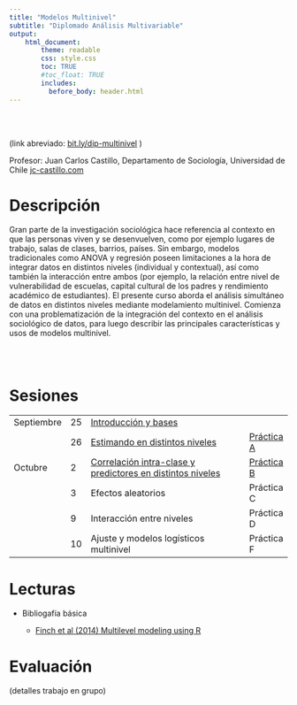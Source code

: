```yaml
---
title: "Modelos Multinivel"
subtitle: "Diplomado Análisis Multivariable"
output:
    html_document:
        theme: readable
        css: style.css
        toc: TRUE
        #toc_float: TRUE
        includes:
          before_body: header.html
---
```


<br><br>


(link abreviado: [bit.ly/dip-multinivel](http://bit.ly/dip-multinivel) )

Profesor: Juan Carlos Castillo, Departamento de Sociología, Universidad de Chile
[jc-castillo.com](https://juancarloscastillo.github.io)


# Descripción

Gran parte de la investigación sociológica hace referencia al contexto en que las personas viven y se desenvuelven, como por ejemplo lugares de trabajo, salas de clases, barrios, países. Sin embargo, modelos tradicionales como ANOVA y regresión poseen limitaciones a la hora de integrar datos en distintos niveles (individual y contextual), así como también la interacción entre ambos (por ejemplo, la relación entre nivel de vulnerabilidad de escuelas, capital cultural de los padres y rendimiento académico de estudiantes). El presente curso aborda el análisis simultáneo de datos en distintos niveles mediante modelamiento multinivel. Comienza con una problematización de la integración del contexto en el análisis sociológico de datos, para luego describir las principales características y usos de modelos multinivel.

<br/>
<br/>

# Sesiones

<font size="5">


|             	|    	|                                                            	|            	|
|-----------------	|--------	|------------------------------------------------------------	|----------------	|
| Septiembre  	| 25 	| [Introducción y bases ](1mlmintro.html)                    	|            	|
|             	| 26 	| [Estimando en distintos niveles](2mlm2niveles.html)                         	| [Práctica A](https://multinivel.netlify.com/practicas/a_introreg/a_introreg.html) 	|
| Octubre     	| 2  	|[ Correlación intra-clase y predictores en distintos niveles](3mlmICC.html) 	| [Práctica B](https://multinivel.netlify.com/practicas/b_iccranef/b_icc-ranef.html) 	|
|             	| 3  	| Efectos aleatorios                                         	| Práctica C 	|
|             	| 9  	| Interacción entre niveles                                  	| Práctica D 	|
|             	| 10 	| Ajuste y modelos logísticos multinivel                     	| Práctica F 	|

</font>


# Lecturas

- Bibliogafía básica

  - [Finch et al (2014) Multilevel modeling using R](bibliografia/finch et al 2014 multilevel modeling using R.pdf)

# Evaluación

(detalles trabajo en grupo)


<br><br><br>

